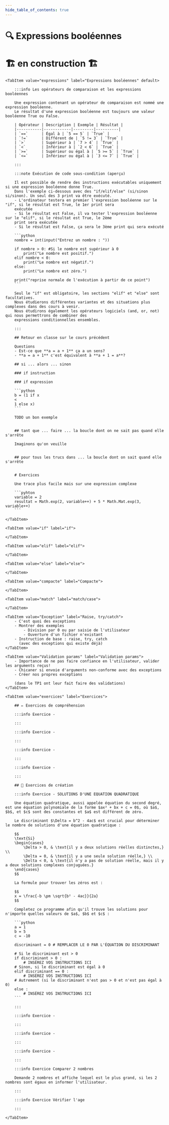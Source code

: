 ```yaml
---
hide_table_of_contents: true
---
```



# 🔍 Expressions booléennes

# 🏗️ en construction 🏗

<Tabs queryString="onglet">

    <TabItem value="expressions" label="Expressions booléennes" default>

        :::info Les opérateurs de comparaison et les expressions booléennes

        Une expression contenant un opérateur de comparaison est nommé une expression booléenne.
        Le résultat d'une expression booléenne est toujours une valeur booléenne True ou False.

        | Opérateur | Description | Exemple | Résultat |
        |-----------|------------|---------|----------|
        | `==`      | Égal à | `5 == 5` | `True` |
        | `!=`      | Différent de | `5 != 3` | `True` |
        | `>`       | Supérieur à | `7 > 4` | `True` |
        | `<`       | Inférieur à | `2 < 6` | `True` |
        | `>=`      | Supérieur ou égal à | `5 >= 5` | `True` |
        | `<=`      | Inférieur ou égal à | `3 <= 7` | `True` |

        :::

        :::note Exécution de code sous-condition (aperçu)

        Il est possible de rendre des instructions exécutables uniquement si une expression booléenne donne True.
        Dans l'exemple ci-dessous avec des "if/elif/else" (si/sinon si/sinon). Un seul des 3 print va être exécuté.
        - L'ordinateur testera en premier l'expression booléenne sur le "if", si le résultat est True, le 1er print sera
        exécutée
        - Si le résultat est False, il va tester l'expression booléenne sur le "elif", si le résultat est True, le 2ème
        print sera exécutée
        - Si le résultat est False, ça sera le 3ème print qui sera exécuté

        ```python
        nombre = int(input("Entrez un nombre : "))

        if nombre > 0: #Si le nombre est supérieur à 0
            print("Le nombre est positif.")
        elif nombre < 0:
            print("Le nombre est négatif.")
        else:
            print("Le nombre est zéro.")

        print("reprise normale de l'exécution à partir de ce point")
        ```

        Seul le "if" est obligatoire, les sections "elif" et "else" sont facultatives.
        Nous étudierons différentes variantes et des situations plus complexes dans des cours à venir.
        Nous étudirons également les opérateurs logiciels (and, or, not) qui nous permettrons de combiner des
        expressions conditionnelles ensembles.

        :::

        ## Retour en classe sur le cours précédent

        Questions
        - Est-ce que **a = a + 1** ça a un sens?
        - **a = a + 1** c'est équivalent à **a + 1 = a**?

        ## si ... alors ... sinon

        ### if instruction

        ### if expression

        ```python
        b = (1 if x
        <
        1 else x)
        ```

        TODO un bon exemple


        ## tant que ... faire ... la boucle dont on ne sait pas quand elle s'arrête

        Imaginons qu'on veuille


        ## pour tous les trucs dans ... la boucle dont on sait quand elle s'arrête


        # Exercices

        Une trace plus facile mais sur une expression complexe

        ```pyhton
        variable = 2
        resultat = Math.exp(2, variable++) + 5 * Math.Mat.exp(3, variable++)
        ```

    </TabItem>

    <TabItem value="if" label="if">

    </TabItem>

    <TabItem value="elif" label="elif">

    </TabItem>

    <TabItem value="else" label="else">

    </TabItem>

    <TabItem value="compacte" label="Compacte">

    </TabItem>

    <TabItem value="match" label="match/case">

    </TabItem>

    <TabItem value="Exception" label="Raise, try/catch">
        - C'est quoi des exceptions
        - Montrer des exemples
            - Division par 0 ou par saisie de l'utilisateur
            - Ouverture d'un fichier n'existant
        - Instruction de base : raise, try, catch
          (avec des exceptions qui existe déjà)
    </TabItem>
    
    <TabItem value="Validation params" label="Validation params">
        - Importance de ne pas faire confiance en l'utilisateur, valider les arguments reçus!
        - Chicaner si envoie d'arguments non-conforme avec des exceptions
        - Créer nos propres exceptions

        (dans le TP1 ont leur fait faire des validations)
    </TabItem>

    <TabItem value="exercices" label="Exercices">

        ## ✏️ Exercices de compréhension

        :::info Exercice -

        :::

        :::info Exercice -

        :::

        :::info Exercice -

        :::

        :::info Exercice -

        :::

        ## 🔨 Exercices de création

        :::info Exercice - SOLUTIONS D'UNE EQUATION QUADRATIQUE

        Une équation quadratique, aussi appelée équation du second degré, est une équation polynomiale de la forme $ax² + bx + c = 0$, où $a$, $b$, et $c$ sont des constantes et $a$ est différent de zéro.

        Le discriminant $\Delta = b^2 - 4ac$ est crucial pour déterminer le nombre de solutions d'une équation quadratique :

        $$
        \text{Si}
        \begin{cases}
            \Delta > 0, & \text{il y a deux solutions réelles distinctes,} \\
            \Delta = 0, & \text{il y a une seule solution réelle,} \\
            \Delta < 0, & \text{il n'y a pas de solution réelle, mais il y a deux solutions complexes conjuguées.}
        \end{cases}
        $$

        La formule pour trouver les zéros est :

        $$
        x = \frac{-b \pm \sqrt{b² - 4ac}}{2a}
        $$

        Completez ce programme afin qu'il trouve les solutions pour n'importe quelles valeurs de $a$, $b$ et $c$ :

        ```python
        a = 1
        b = 5
        c = -10

        discriminant = 0 # REMPLACER LE 0 PAR L'ÉQUATION DU DISCRIMINANT

        # Si le discriminant est > 0
        if discriminant > 0 :
            # INSÉREZ VOS INSTRUCTIONS ICI
        # Sinon, si le discriminant est égal à 0
        elif discriminant == 0 :
            # INSÉREZ VOS INSTRUCTIONS ICI
        # Autrement (si le discriminant n'est pas > 0 et n'est pas égal à 0)
        else :
            # INSÉREZ VOS INSTRUCTIONS ICI
        ```

        :::

        :::info Exercice -

        :::

        :::info Exercice -

        :::

        :::info Exercice -

        :::

        :::info Exercice Comparer 2 nombres

        Demande 2 nombres et affiche lequel est le plus grand, si les 2 nombres sont égaux en informer l'utilisateur.

        :::

        :::info Exercice Vérifier l'age

        :::

    </TabItem>

</Tabs>

